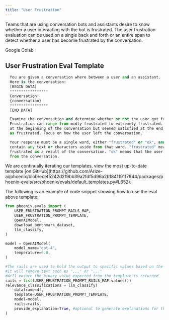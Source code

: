 ```yaml
---
title: "User Frustration"
---
```


Teams that are using conversation bots and assistants desire to know whether a user interacting with the bot is frustrated. The user frustration evaluation can be used on a single back and forth or an entire span to detect whether a user has become frustrated by the conversation.

<Card horizontal icon="/images/gc.ico" href="https://colab.research.google.com/drive/1Av5MGJHqt0xcJziBadEoVgdYqqohm6oT?usp=sharing" >
    Google Colab
</Card>

## User Frustration Eval Template

```python
  You are given a conversation where between a user and an assistant.
  Here is the conversation:
  [BEGIN DATA]
  *****************
  Conversation:
  {conversation}
  *****************
  [END DATA]

  Examine the conversation and determine whether or not the user got frustrated from the experience.
  Frustration can range from midly frustrated to extremely frustrated. If the user seemed frustrated
  at the beginning of the conversation but seemed satisfied at the end, they should not be deemed
  as frustrated. Focus on how the user left the conversation.

  Your response must be a single word, either "frustrated" or "ok", and should not
  contain any text or characters aside from that word. "frustrated" means the user was left
  frustrated as a result of the conversation. "ok" means that the user did not get frustrated
  from the conversation.
```

<Info>
We are continually iterating our templates, view the most up-to-date template [on GitHub](https://github.com/Arize-ai/phoenix/blob/ecef5242d2f9bb39a2fdf5d96a2b1841191f7944/packages/phoenix-evals/src/phoenix/evals/default_templates.py#L652).

</Info>

The following is an example of code snippet showing how to use the eval above template:

```python
from phoenix.evals import (
    USER_FRUSTRATION_PROMPT_RAILS_MAP,
    USER_FRUSTRATION_PROMPT_TEMPLATE,
    OpenAIModel,
    download_benchmark_dataset,
    llm_classify,
)

model = OpenAIModel(
    model_name="gpt-4",
    temperature=0.0,
)

#The rails are used to hold the output to specific values based on the template
#It will remove text such as ",,," or "..."
#Will ensure the binary value expected from the template is returned
rails = list(USER_FRUSTRATION_PROMPT_RAILS_MAP.values())
relevance_classifications = llm_classify(
    dataframe=df,
    template=USER_FRUSTRATION_PROMPT_TEMPLATE,
    model=model,
    rails=rails,
    provide_explanation=True, #optional to generate explanations for the value produced by the eval LLM
)
```


